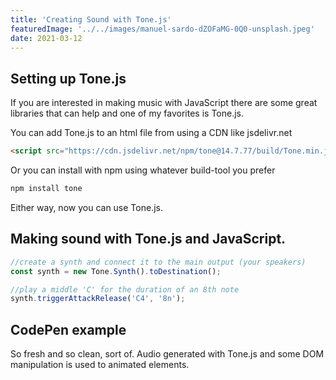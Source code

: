 ```yaml
---
title: 'Creating Sound with Tone.js'
featuredImage: '../../images/manuel-sardo-dZOFaMG-0Q0-unsplash.jpeg'
date: 2021-03-12
---
```


## Setting up Tone.js

If you are interested in making music with JavaScript there are some great libraries that can help and one of my favorites is Tone.js.

You can add Tone.js to an html file from using a CDN like jsdelivr.net

```html
<script src="https://cdn.jsdelivr.net/npm/tone@14.7.77/build/Tone.min.js"></script>
```

Or you can install with npm using whatever build-tool you prefer

```bash
npm install tone
```

Either way, now you can use Tone.js.

## Making sound with Tone.js and JavaScript.

```javascript
//create a synth and connect it to the main output (your speakers)
const synth = new Tone.Synth().toDestination();

//play a middle 'C' for the duration of an 8th note
synth.triggerAttackRelease('C4', '8n');
```

## CodePen example

So fresh and so clean, sort of. Audio generated with Tone.js and some DOM manipulation is used to animated elements.

<CodePen codePenId="vYXwWQM" />
